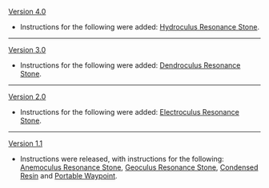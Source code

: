 {{Change History/Header}}
[[Version 4.0]]
*Instructions for the following were added: [[Hydroculus Resonance Stone]].
----
[[Version 3.0]]
*Instructions for the following were added: [[Dendroculus Resonance Stone]].
----
[[Version 2.0]]
*Instructions for the following were added: [[Electroculus Resonance Stone]].
----
[[Version 1.1]]
*Instructions were released, with instructions for the following: [[Anemoculus Resonance Stone]], [[Geoculus Resonance Stone]], [[Condensed Resin]] and [[Portable Waypoint]].